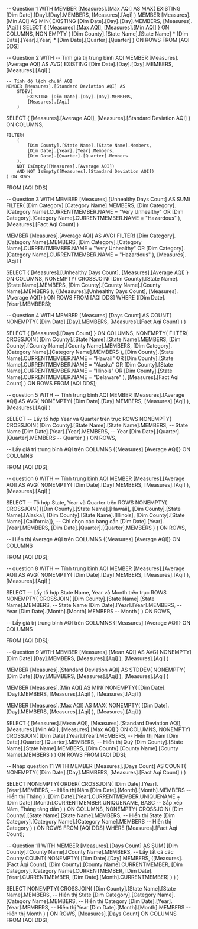 ﻿-- Question 1
WITH 
    MEMBER [Measures].[Max AQI] AS
        MAX(
            EXISTING [Dim Date].[Day].[Day].MEMBERS,
            [Measures].[Aqi]
        )
    MEMBER [Measures].[Min AQI] AS
        MIN(
            EXISTING [Dim Date].[Day].[Day].MEMBERS,
            [Measures].[Aqi]
        )
SELECT 
    {
        [Measures].[Max AQI],
        [Measures].[Min AQI]
    } ON COLUMNS,
    NON EMPTY 
    (
        [Dim County].[State Name].[State Name] *
        [Dim Date].[Year].[Year] *
        [Dim Date].[Quarter].[Quarter]
    ) ON ROWS
FROM [AQI DDS]

-- Question 2
WITH 
    -- Tính giá trị trung bình AQI
    MEMBER [Measures].[Average AQI] AS
        AVG(
            EXISTING [Dim Date].[Day].[Day].MEMBERS,
            [Measures].[Aqi]
        )

    -- Tính độ lệch chuẩn AQI
    MEMBER [Measures].[Standard Deviation AQI] AS
        STDEV(
            EXISTING [Dim Date].[Day].[Day].MEMBERS,
            [Measures].[Aqi]
        )

SELECT 
    {
        [Measures].[Average AQI],
        [Measures].[Standard Deviation AQI]
    } ON COLUMNS,
    
    FILTER(
        (
            [Dim County].[State Name].[State Name].Members,
            [Dim Date].[Year].[Year].Members,
            [Dim Date].[Quarter].[Quarter].Members
        ),
        NOT IsEmpty([Measures].[Average AQI])
        AND NOT IsEmpty([Measures].[Standard Deviation AQI])
    ) ON ROWS

FROM [AQI DDS]

-- Question 3
WITH 
MEMBER [Measures].[Unhealthy Days Count] AS
    SUM(
        FILTER(
            [Dim Category].[Category Name].MEMBERS,
            [Dim Category].[Category Name].CURRENTMEMBER.NAME = "Very Unhealthy"
            OR [Dim Category].[Category Name].CURRENTMEMBER.NAME = "Hazardous"
        ),
        [Measures].[Fact Aqi Count]
    )

MEMBER [Measures].[Average AQI] AS
    AVG(
        FILTER(
            [Dim Category].[Category Name].MEMBERS,
            [Dim Category].[Category Name].CURRENTMEMBER.NAME = "Very Unhealthy"
            OR [Dim Category].[Category Name].CURRENTMEMBER.NAME = "Hazardous"
        ),
        [Measures].[Aqi]
    )

SELECT 
    {
        [Measures].[Unhealthy Days Count], 
        [Measures].[Average AQI]
    } ON COLUMNS,
    NONEMPTY(
        CROSSJOIN(
            [Dim County].[State Name].[State Name].MEMBERS, 
            [Dim County].[County Name].[County Name].MEMBERS
        ),
        {[Measures].[Unhealthy Days Count], [Measures].[Average AQI]}
    ) ON ROWS
FROM [AQI DDS]
WHERE 
    ([Dim Date].[Year].MEMBERS);


-- Question 4
WITH 
MEMBER [Measures].[Days Count] AS
    COUNT(
        NONEMPTY(
            [Dim Date].[Day].MEMBERS,
            [Measures].[Fact Aqi Count]
        )
    )

SELECT 
    {
        [Measures].[Days Count]
    } ON COLUMNS,
    NONEMPTY(
        FILTER(
            CROSSJOIN(
                [Dim County].[State Name].[State Name].MEMBERS,
                [Dim County].[County Name].[County Name].MEMBERS,
                [Dim Category].[Category Name].[Category Name].MEMBERS
            ),
            [Dim County].[State Name].CURRENTMEMBER.NAME = "Hawaii"
            OR [Dim County].[State Name].CURRENTMEMBER.NAME = "Alaska"
            OR [Dim County].[State Name].CURRENTMEMBER.NAME = "Illinois"
            OR [Dim County].[State Name].CURRENTMEMBER.NAME = "Delaware"
        ),
        [Measures].[Fact Aqi Count]
    ) ON ROWS
FROM [AQI DDS];

-- question 5
WITH 
-- Tính trung bình AQI
MEMBER [Measures].[Average AQI] AS
    AVG(
        NONEMPTY(
            [Dim Date].[Day].MEMBERS, 
            [Measures].[Aqi]
        ), 
        [Measures].[Aqi]
    )

SELECT 
-- Lấy tổ hợp Year và Quarter trên trục ROWS
    NONEMPTY(
        CROSSJOIN(
            [Dim County].[State Name].[State Name].MEMBERS, -- State Name
            [Dim Date].[Year].[Year].MEMBERS,               -- Year
            [Dim Date].[Quarter].[Quarter].MEMBERS          -- Quarter
        )
    ) ON ROWS,

-- Lấy giá trị trung bình AQI trên COLUMNS
    {[Measures].[Average AQI]} ON COLUMNS

FROM [AQI DDS];

-- question 6
WITH 
-- Tính trung bình AQI
MEMBER [Measures].[Average AQI] AS
    AVG(
        NONEMPTY(
            [Dim Date].[Day].MEMBERS, 
            [Measures].[Aqi]
        ), 
        [Measures].[Aqi]
    )

SELECT 
-- Tổ hợp State, Year và Quarter trên ROWS
    NONEMPTY(
        CROSSJOIN(
            {[Dim County].[State Name].[Hawaii],
             [Dim County].[State Name].[Alaska],
             [Dim County].[State Name].[Illinois],
             [Dim County].[State Name].[California]}, -- Chỉ chọn các bang cần
            [Dim Date].[Year].[Year].MEMBERS,
            [Dim Date].[Quarter].[Quarter].MEMBERS
        )
    ) ON ROWS,

-- Hiển thị Average AQI trên COLUMNS
    {[Measures].[Average AQI]} ON COLUMNS

FROM [AQI DDS];

-- question 8 
WITH 
-- Tính trung bình AQI
MEMBER [Measures].[Average AQI] AS
    AVG(
        NONEMPTY(
            [Dim Date].[Day].MEMBERS, 
            [Measures].[Aqi]
        ), 
        [Measures].[Aqi]
    )

SELECT 
-- Lấy tổ hợp State Name, Year và Month trên trục ROWS
    NONEMPTY(
        CROSSJOIN(
            [Dim County].[State Name].[State Name].MEMBERS, -- State Name
            [Dim Date].[Year].[Year].MEMBERS,               -- Year
            [Dim Date].[Month].[Month].MEMBERS              -- Month
        )
    ) ON ROWS,

-- Lấy giá trị trung bình AQI trên COLUMNS
    {[Measures].[Average AQI]} ON COLUMNS

FROM [AQI DDS];

-- Question 9
WITH 
MEMBER [Measures].[Mean AQI] AS
    AVG(
        NONEMPTY(
            [Dim Date].[Day].MEMBERS,
            [Measures].[Aqi]
        ),
        [Measures].[Aqi]
    )

MEMBER [Measures].[Standard Deviation AQI] AS
    STDDEV(
        NONEMPTY(
            [Dim Date].[Day].MEMBERS,
            [Measures].[Aqi]
        ),
        [Measures].[Aqi]
    )

MEMBER [Measures].[Min AQI] AS
    MIN(
        NONEMPTY(
            [Dim Date].[Day].MEMBERS,
            [Measures].[Aqi]
        ),
        [Measures].[Aqi]
    )

MEMBER [Measures].[Max AQI] AS
    MAX(
        NONEMPTY(
            [Dim Date].[Day].MEMBERS,
            [Measures].[Aqi]
        ),
        [Measures].[Aqi]
    )

SELECT 
    {
        [Measures].[Mean AQI],
        [Measures].[Standard Deviation AQI],
        [Measures].[Min AQI],
        [Measures].[Max AQI]
    } ON COLUMNS,
    NONEMPTY(
        CROSSJOIN(
            [Dim Date].[Year].[Year].MEMBERS, -- Hiển thị Năm
            [Dim Date].[Quarter].[Quarter].MEMBERS, -- Hiển thị Quý
            [Dim County].[State Name].[State Name].MEMBERS,
            [Dim County].[County Name].[County Name].MEMBERS
        )
    ) ON ROWS
FROM [AQI DDS];

-- Nháp question 11
WITH 
MEMBER [Measures].[Days Count] AS
    COUNT(
        NONEMPTY(
            [Dim Date].[Day].MEMBERS,
            [Measures].[Fact Aqi Count]
        )
    )

SELECT 
    NONEMPTY(
        ORDER(
            CROSSJOIN(
                [Dim Date].[Year].[Year].MEMBERS, -- Hiển thị Năm
                [Dim Date].[Month].[Month].MEMBERS -- Hiển thị Tháng
            ),
            [Dim Date].[Year].CURRENTMEMBER.UNIQUENAME + [Dim Date].[Month].CURRENTMEMBER.UNIQUENAME, BASC -- Sắp xếp Năm, Tháng tăng dần
        )
    ) ON COLUMNS,
    NONEMPTY(
        CROSSJOIN(
            [Dim County].[State Name].[State Name].MEMBERS, -- Hiển thị State
            [Dim Category].[Category Name].[Category Name].MEMBERS -- Hiển thị Category
        )
    ) ON ROWS
FROM [AQI DDS]
WHERE [Measures].[Fact Aqi Count];








-- Question 11
WITH 
MEMBER [Measures].[Days Count] AS
    SUM(
        [Dim County].[County Name].[County Name].MEMBERS, -- Lấy tất cả các County
        COUNT(
            NONEMPTY(
                [Dim Date].[Day].MEMBERS,
                ([Measures].[Fact Aqi Count], 
                 [Dim County].[County Name].CURRENTMEMBER, 
                 [Dim Category].[Category Name].CURRENTMEMBER, 
                 [Dim Date].[Year].CURRENTMEMBER, 
                 [Dim Date].[Month].CURRENTMEMBER)
            )
        )
    )

SELECT 
    NONEMPTY(
        CROSSJOIN(
            [Dim County].[State Name].[State Name].MEMBERS, -- Hiển thị State
            [Dim Category].[Category Name].[Category Name].MEMBERS, -- Hiển thị Category
            [Dim Date].[Year].[Year].MEMBERS, -- Hiển thị Year
            [Dim Date].[Month].[Month].MEMBERS -- Hiển thị Month
        )
    ) ON ROWS,
    [Measures].[Days Count] ON COLUMNS
FROM [AQI DDS];